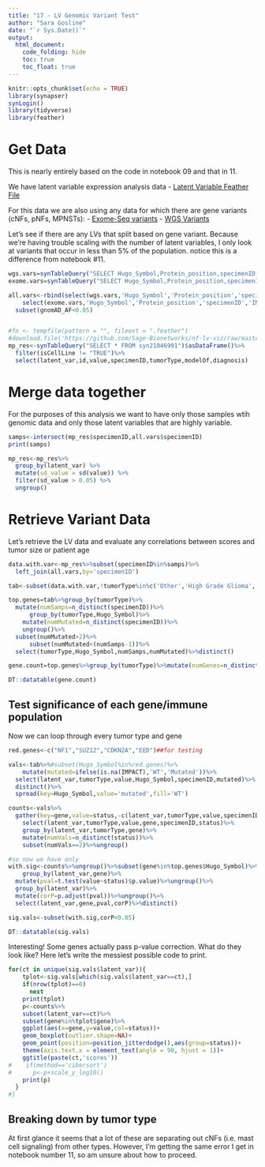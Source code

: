 ```yaml
---
title: "17 - LV Genomic Variant Test"
author: "Sara Gosline"
date: "`r Sys.Date()`"
output:
  html_document:
    code_folding: hide
    toc: true
    toc_float: true
---
```



```r
knitr::opts_chunk$set(echo = TRUE)
library(synapser)
synLogin()
library(tidyverse)
library(feather)
```

# Get Data

This is nearly entirely based on the code in notebook 09 and that in 11. 

We have latent variable expression analysis data
- [Latent Variable Feather File](https://www.synapse.org/#!Synapse:syn21046991/tables/)

For this data we are also using any data for which there are gene variants (cNFs, pNFs, MPNSTs):
- [Exome-Seq variants](https://www.synapse.org/#!Synapse:syn20554939/tables/)
- [WGS Variants](https://www.synapse.org/#!Synapse:syn20551862/tables/) 

Let's see if there are any LVs that split based on gene variant. Because we're having trouble scaling with the number of latent variables, I only look at variants that occur in less than 5% of the population. notice this is a difference from notebook #11.

```r
wgs.vars=synTableQuery("SELECT Hugo_Symbol,Protein_position,specimenID,IMPACT,FILTER,ExAC_AF,gnomAD_AF FROM syn20551862")$asDataFrame()
exome.vars=synTableQuery("SELECT Hugo_Symbol,Protein_position,specimenID,IMPACT,FILTER,ExAC_AF,gnomAD_AF FROM syn20554939")$asDataFrame()

all.vars<-rbind(select(wgs.vars,'Hugo_Symbol','Protein_position','specimenID','IMPACT','gnomAD_AF'),
    select(exome.vars,'Hugo_Symbol','Protein_position','specimenID','IMPACT','gnomAD_AF'))%>%
  subset(gnomAD_AF<0.05)


#fn <- tempfile(pattern = "", fileext = ".feather")
#download.file('https://github.com/Sage-Bionetworks/nf-lv-viz/raw/master/data/filt_nf_mp_res.feather', destfile = fn)
mp_res<-synTableQuery("SELECT * FROM syn21046991")$asDataFrame()%>%
  filter(isCellLine != "TRUE")%>%
  select(latent_var,id,value,specimenID,tumorType,modelOf,diagnosis)

```

# Merge data together
For the purposes of this analysis we want to have only those samples wtih genomic data and only those latent variables that are highly variable.

```r
samps<-intersect(mp_res$specimenID,all.vars$specimenID)
print(samps)

mp_res<-mp_res%>%
  group_by(latent_var) %>%
  mutate(sd_value = sd(value)) %>%
  filter(sd_value > 0.05) %>%
  ungroup()

```

# Retrieve Variant Data

Let's retrieve the LV data and evaluate any correlations between scores and tumor size or patient age
```r
data.with.var<-mp_res%>%subset(specimenID%in%samps)%>%
  left_join(all.vars,by='specimenID')

tab<-subset(data.with.var,!tumorType%in%c('Other','High Grade Glioma','Low Grade Glioma'))

top.genes=tab%>%group_by(tumorType)%>%
  mutate(numSamps=n_distinct(specimenID))%>%
      group_by(tumorType,Hugo_Symbol)%>%
    mutate(numMutated=n_distinct(specimenID))%>%
    ungroup()%>%
  subset(numMutated>2)%>%
      subset(numMutated<(numSamps-1))%>%
  select(tumorType,Hugo_Symbol,numSamps,numMutated)%>%distinct()

gene.count=top.genes%>%group_by(tumorType)%>%mutate(numGenes=n_distinct(Hugo_Symbol))%>%select(tumorType,numGenes)%>%distinct()

DT::datatable(gene.count)

```
## Test significance of each gene/immune population

Now we can loop through every tumor type and gene

```r
red.genes<-c("NF1","SUZ12","CDKN2A","EED")##for testing

vals<-tab%>%#subset(Hugo_Symbol%in%red.genes)%>%
    mutate(mutated=ifelse(is.na(IMPACT),'WT','Mutated'))%>%
  select(latent_var,tumorType,value,Hugo_Symbol,specimenID,mutated)%>%
  distinct()%>%
  spread(key=Hugo_Symbol,value='mutated',fill='WT')

counts<-vals%>%
  gather(key=gene,value=status,-c(latent_var,tumorType,value,specimenID))%>% 
    select(latent_var,tumorType,value,gene,specimenID,status)%>%
    group_by(latent_var,tumorType,gene)%>%
    mutate(numVals=n_distinct(status))%>%
    subset(numVals==2)%>%ungroup()

#so now we have only 
with.sig<-counts%>%ungroup()%>%subset(gene%in%top.genes$Hugo_Symbol)%>%
    group_by(latent_var,gene)%>%
  mutate(pval=t.test(value~status)$p.value)%>%ungroup()%>%
  group_by(latent_var)%>%
  mutate(corP=p.adjust(pval))%>%ungroup()%>%
  select(latent_var,gene,pval,corP)%>%distinct()

sig.vals<-subset(with.sig,corP<0.05)

DT::datatable(sig.vals)

```

Interesting! Some genes actually pass p-value correction. What do they look like? Here let's write the messiest possible code to print.

```r

for(ct in unique(sig.vals$latent_var)){
    tplot<-sig.vals[which(sig.vals$latent_var==ct),]
    if(nrow(tplot)==0)
      next
    print(tplot)
    p<-counts%>%
    subset(latent_var==ct)%>%
    subset(gene%in%tplot$gene)%>%
    ggplot(aes(x=gene,y=value,col=status))+
    geom_boxplot(outlier.shape=NA)+
    geom_point(position=position_jitterdodge(),aes(group=status))+
    theme(axis.text.x = element_text(angle = 90, hjust = 1))+
    ggtitle(paste(ct,'scores'))
#    if(method=='cibersort')
#      p<-p+scale_y_log10()
    print(p)
  }
#}


```



## Breaking down by tumor type
At first glance it seems that a lot of these are separating out cNFs (i.e. mast cell signaling) from other types. However, I'm getting the same error I get in notebook number 11, so am unsure about how to proceed. 

